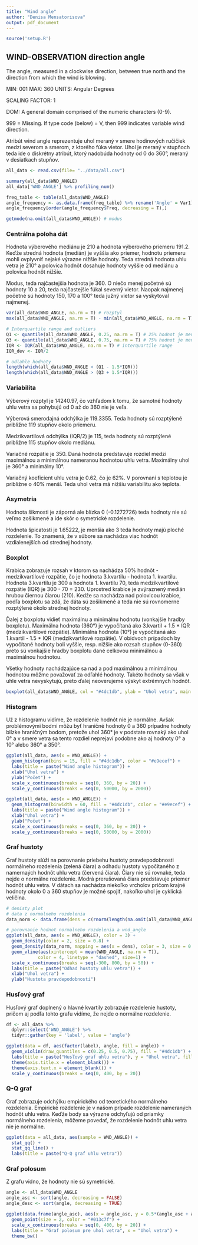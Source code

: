 ```yaml
---
title: "Wind angle"
author: "Denisa Mensatorisova"
output: pdf_document
---
```


```r
source('setup.R')
```

## WIND-OBSERVATION direction angle

The angle, measured in a clockwise direction, between true north and the direction from which the wind is blowing.

MIN: 001 MAX: 360 UNITS: Angular Degrees

SCALING FACTOR: 1

DOM: A general domain comprised of the numeric characters (0-9).

999 = Missing. If type code (below) = V, then 999 indicates variable wind direction.

Atribút wind angle reprezentuje uhol meraný v smere hodinových ručičiek medzi severom a smerom, z ktorého fúka vietor. Uhol je meraný v stupňoch teda ide o diskrétny atribút, ktorý nadobúda hodnoty od 0 do 360°, meraný v desiatkach stupňov.


```r
all_data <- read.csv(file= "../data/all.csv")
```


```r
summary(all_data$WND_ANGLE)
all_data['WND_ANGLE'] %>% profiling_num()

freq_table <- table(all_data$WND_ANGLE)
angle_frequency <- as.data.frame(freq_table) %>% rename('Angle' = Var1)
angle_frequency[order(angle_frequency$Freq, decreasing = T),]

getmode(na.omit(all_data$WND_ANGLE)) # modus
```

### Centrálna poloha dát

Hodnota výberového mediánu je 210 a hodnota výberového priemeru 191.2. Keďže stredná hodnota (medián) je vyššia ako priemer, hodnotu priemeru mohli ovplyvniť nejaké výrazne nižšie hodnoty. Teda stredná hodnota uhlu vetra je 210° a polovica hodnôt dosahuje hodnoty vyššie od mediánu a polovica hodnôt nižšie. 

Modus, teda najčastejšia hodnota je 360. O niečo menej početné sú hodnoty 10 a 20, teda najčastejšie fúkal severný vietor. Naopak najmenej početné sú hodnoty 150, 170 a 100° teda južný vietor sa vyskytoval najmenej.
 
```r
var(all_data$WND_ANGLE, na.rm = T) # rozptyl
max(all_data$WND_ANGLE, na.rm = T) - min(all_data$WND_ANGLE, na.rm = T) # variacne rozpatie

# Interquartile range and outliers
Q1 <- quantile(all_data$WND_ANGLE, 0.25, na.rm = T) # 25% hodnot je mensich a 75% vacsich
Q3 <- quantile(all_data$WND_ANGLE, 0.75, na.rm = T) # 75% hodnot je mensich a 25% vacsich
IQR <- IQR(all_data$WND_ANGLE, na.rm = T) # interquartile range
IQR_dev <- IQR/2

# odlahle hodnoty
length(which(all_data$WND_ANGLE < (Q1 - 1.5*IQR)))
length(which(all_data$WND_ANGLE > (Q3 + 1.5*IQR)))

```

### Variabilita

Výberový rozptyl je 14240.97, čo vzhľadom k tomu, že samotné hodnoty uhlu vetra sa pohybujú od 0 až do 360 nie je veľa.

Výberová smerodajná odchýlka je 119.3355. Teda hodnoty sú rozptýlené približne 119 stupňov okolo priemeru.

Medzikvartilová odchýlka (IQR/2) je 115, teda hodnoty sú rozptýlené približne 115 stupňov okolo mediánu.

Variačné rozpätie je 350. Daná hodnota predstavuje rozdiel medzi maximálnou a minimálnou nameranou hodnotou uhlu vetra. Maximálny uhol je 360° a minimálny 10°. 

Variačný koeficient uhlu vetra je 0.62, čo je 62%. V porovnaní s teplotou je približne o 40% menší. Teda uhol vetra má nižšiu variabilitu ako teplota. 


### Asymetria

Hodnota šikmosti je záporná ale blízka 0 (-0.1272726) teda hodnoty nie sú veľmo zošikmené a ide skôr o symetrické rozdelenie. 

Hodnota špicatosti je 1.65222, je menšia ako 3 teda hodnoty majú ploché rozdelenie. To znamená, že v súbore sa nachádza viac hodnôt vzdialenejších od strednej hodnoty.


### Boxplot

Krabica zobrazuje rozsah v ktorom sa nachádza 50% hodnôt - medzikvartilové rozpätie, čo je hodnota 3.kvartilu - hodnota 1. kvartilu. Hodnota 3.kvartilu je 300 a hodnota 1. kvartilu 70, teda medzikvartilové rozpätie (IQR) je 300 - 70 = 230. Uprostred krabice je zvýraznený medián hrubou čiernou čiarou (210). Kedže sa nachádza nad polovicou krabice, podľa boxplotu sa zdá, že dáta sú zošikmené a teda nie sú rovnomerne rozptýlené okolo strednej hodnoty.

Ďalej z boxplotu vidieť maximálnu a minimálnu hodnotu (vonkajšie hradby boxplotu).
Maximálna hodnota (360°) je vypočítaná ako 3.kvartil + 1.5 * IQR (medzikvartilové rozpätie).
Minimálna hodnota (10°) je vypočítaná ako 1.kvartil - 1.5 * IQR (medzikvartilové rozpätie).
V obidvoch prípadoch by vypočítané hodnoty boli vyššie, resp. nižšie ako rozsah stupňov (0-360) preto sú vonkajšie hradby boxplotu dané celkovou minimálnou a maximálnou hodnotou.

Všetky hodnoty nachádzajúce sa nad a pod maximálnou a minimálnou hodnotou môžme považovať za odľahlé hodnoty. Takéto hodnoty sa však v uhle vetra nevyskytujú, preto ďalej neoverujeme výskyt extrémnych hodnôt.

```r

boxplot(all_data$WND_ANGLE, col = "#4dc1db", ylab = "Uhol vetra", main = "Wind angle boxplot")

```


### Histogram

Už z histogramu vidíme, že rozdelenie hodnôt nie je normálne. Avšak problémovými bodmi môžu byť hraničné hodnoty 0 a 360 prípadne hodnoty blízke hraničným bodom, pretože uhol 360° je v podstate rovnaký ako uhol 0° a v smere vetra sa tento rozdiel neprejaví podobne ako aj hodnoty 0° a 10° alebo 360° a 350°.

```r

ggplot(all_data, aes(x = WND_ANGLE)) + 
  geom_histogram(bins = 15, fill = "#4dc1db", color = "#e9ecef") +
  labs(title = paste("Wind angle histogram")) +
  xlab("Uhol vetra") +
  ylab("Počet") +
  scale_x_continuous(breaks = seq(0, 360, by = 20)) +
  scale_y_continuous(breaks = seq(0, 50000, by = 2000))

ggplot(all_data, aes(x = WND_ANGLE)) + 
  geom_histogram(binwidth = 60, fill = "#4dc1db", color = "#e9ecef") +
  labs(title = paste("Wind angle histogram")) +
  xlab("Uhol vetra") +
  ylab("Počet") +
  scale_x_continuous(breaks = seq(0, 360, by = 20)) +
  scale_y_continuous(breaks = seq(0, 50000, by = 2000))

```


### Graf hustoty

Graf hustoty slúži na porovnanie priebehu hustoty pravdepodobnosti normálneho rozdelenia (zelená čiara) a odhadu hustoty vypočítaného z namernaých hodnôt uhlu vetra (červená čiara). Čiary nie sú rovnaké, teda nejde o normálne rozdelenie. Modrá prerušovaná čiara predstavuje priemer hodnôt uhlu vetra. V dátach sa nachádza niekoľko vrcholov pričom krajné hodnoty okolo 0 a 360 stupňov je možné spojiť, nakoľko uhol je cyklická  veličina.

```r

# denisty plot 
# data z normalneho rozdelenia
data_norm <- data.frame(dens = c(rnorm(length(na.omit(all_data$WND_ANGLE)), mean(all_data$WND_ANGLE, na.rm = T), sd(all_data$WND_ANGLE, na.rm = T))))

# porovnanie hodnot normalneho rozdelenia a wnd_angle
ggplot(all_data, aes(x = WND_ANGLE), color = 3) + 
  geom_density(color = 2, size = 0.8) +
  geom_density(data_norm, mapping = aes(x = dens), color = 3, size = 0.8) +
  geom_vline(aes(xintercept = mean(WND_ANGLE, na.rm = T)),
            color = 4, linetype = "dashed", size=1) +
  scale_x_continuous(breaks = seq(-300, 800, by = 50)) +
  labs(title = paste("Odhad hustoty uhlu vetra")) +
  xlab("Uhol vetra") +
  ylab("Hustota pravdepodobnosti")

```


### Husľový graf

Husľový graf doplnený o hlavné kvartily zobrazuje rozdelenie hustoty, pričom aj podľa tohto grafu vidíme, že nejde o normálne rozdelenie. 

```r

df <- all_data %>%
  dplyr::select('WND_ANGLE') %>%
  tidyr::gather(key = 'label', value = 'angle')

ggplot(data = df, aes(factor(label), angle, fill = angle)) +
  geom_violin(draw_quantiles = c(0.25, 0.5, 0.75), fill = "#4dc1db") +
  labs(title = paste("Husľový graf uhlu vetra"), y = "Uhol vetra", fill = "angle") +
  theme(axis.title.x = element_blank()) +
  theme(axis.text.x = element_blank()) +
  scale_y_continuous(breaks = seq(0, 400, by = 20)) 

```


### Q-Q graf

Graf zobrazuje odchýlku empirického od teoretického normálneho rozdelenia. Empirické rozdelenie je v našom prípade rozdelenie nameraných hodnôt uhlu vetra. Keďže body sa výrazne odchyľujú od priamky normálneho rozdelenia, môžeme povedať, že rozdelenie hodnôt uhlu vetra nie je normálne.

```r

ggplot(data = all_data, aes(sample = WND_ANGLE)) +
  stat_qq() + 
  stat_qq_line() +
  labs(title = paste("Q-Q graf uhlu vetra"))

```


### Graf polosum

Z grafu vidno, že hodnoty nie sú symetrické.

```r

angle <- all_data$WND_ANGLE
angle_asc <- sort(angle, decreasing = FALSE)
angle_desc <- sort(angle, decreasing = TRUE)

ggplot(data.frame(angle_asc), aes(x = angle_asc, y = 0.5*(angle_asc + angle_desc))) + 
  geom_point(size = 2, color = "#013c7f") +
  scale_x_continuous(breaks = seq(0, 400, by = 20)) +
  labs(title = "Graf polosum pre uhol vetra", x = "Uhol vetra") +
  theme_bw()

```


